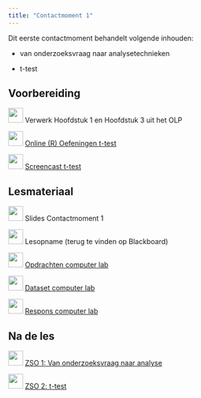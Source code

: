 ```yaml
---
title: "Contactmoment 1"
---
```


Dit eerste contactmoment behandelt volgende inhouden:

-   van onderzoeksvraag naar analysetechnieken

-   t-test

## Voorbereiding

![](/images/icons/book.png){width="30"} Verwerk Hoofdstuk 1 en Hoofdstuk 3 uit het OLP

![](/images/icons/singletutorial.png){width="30"} [Online (R) Oefeningen t-test](/Zelftest_t_test.qmd)

![](/images/icons/zz_video_camera.png){width="30"} [Screencast t-test](https://mediasite.uantwerpen.be/Mediasite/Channel/statistiek-b-public/watch/9c0204b506eb4787a3d5bebc5b58c6e71d)

## Lesmateriaal

![](/images/icons/zz_slides.png){width="30"} Slides Contactmoment 1

![](/images/icons/zz_video_camera.png){width="30"} Lesopname (terug te vinden op Blackboard)

![](/images/icons/guided-practice.png){width="30"} [Opdrachten computer lab](/Contactmomenten/C1/Opdrachten_C1.qmd)

![](/images/icons/data.png){width="30"} [Dataset computer lab](/Contactmomenten/Techniek.RData)

![](/images/icons/worked-example.png){width="30"} [Respons computer lab](/Contactmomenten/C1/Respons_C1.qmd) 

## Na de les

![](/images/icons/singlelab.png){width="30"} [ZSO 1: Van onderzoeksvraag naar analyse](/ZSO/ZSO1.qmd)

![](/images/icons/singlelab.png){width="30"} [ZSO 2: t-test](/ZSO/ZSO2.qmd)
